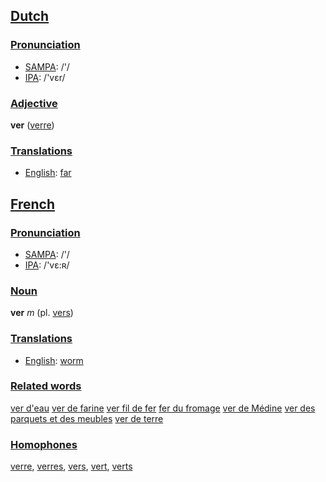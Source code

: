 ==[[Dutch]]==

===[[Pronunciation]]===
*[[w:SAMPA|SAMPA]]: /'/
*[[w:IPA|IPA]]: /'vεr/

===[[Adjective]]===
'''ver''' ([[verre]])

===[[Translation]]s===
*[[English]]: [[far]]

==[[French]]==
===[[Pronunciation]]===
*[[w:SAMPA|SAMPA]]: /'/
*[[w:IPA|IPA]]: /'vε:ʀ/

===[[Noun]]===
'''ver''' ''m'' (pl. [[vers]])

===[[Translation]]s===
*[[English]]: [[worm]]

===[[Related word]]s===

[[ver d'eau]]
[[ver de farine]]
[[ver fil de fer]]
[[fer du fromage]]
[[ver de Médine]]
[[ver des parquets et des meubles]]
[[ver de terre]]

===[[Homophone]]s===
[[verre]], [[verres]], [[vers]], [[vert]], [[verts]]